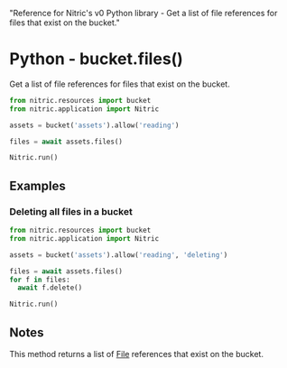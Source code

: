   "Reference for Nitric's v0 Python library - Get a list of file references for files that exist on the bucket."

# Python - bucket.files()

Get a list of file references for files that exist on the bucket.

```python
from nitric.resources import bucket
from nitric.application import Nitric

assets = bucket('assets').allow('reading')

files = await assets.files()

Nitric.run()
```

## Examples

### Deleting all files in a bucket

```python
from nitric.resources import bucket
from nitric.application import Nitric

assets = bucket('assets').allow('reading', 'deleting')

files = await assets.files()
for f in files:
  await f.delete()

Nitric.run()
```

## Notes

This method returns a list of [File](./bucket-file) references that exist on the bucket.
